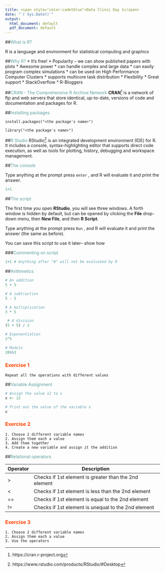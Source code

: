 ```yaml
---
title: <span style="color:cadetblue">Data Clinic Day 1</span>
date: "`r Sys.Date()`"
output:
  html_document: default
  pdf_document: default
---
```

##<span style="color:cadetblue">What is R?</span>

R is a language and environment for statistical computing and graphics

##<span style="color:cadetblue">Why R?</span>
*  It's free!
*  Popularity -- we can show published papers with plots
*  Awesome power
     * can handle complex and large data
     * can easily program complex simulations
     * can be used on High Performance Computer Clusters
     * supports multicore task distribution
*  Flexibility
*  Great support
    * StackOverflow
    * R-Bloggers
    
##<span style="color:cadetblue">CRAN - The Comprehensive R Archive Network</span> 
**CRAN**^[https://cran.r-project.org] is a network of ftp and web servers that store identical, up-to-date, versions of code and documentation and packages for R.

##<span style="color:cadetblue">Installing packages</span>

```
install.packages("<the package's name>")

library("<the package's name>")
```

##<span style="color:cadetblue">R Studio</span>
RStudio^[https://www.rstudio.com/products/RStudio/#Desktop] is an integrated development environment (IDE) for R. It includes a console, syntax-highlighting editor that supports direct code execution, as well as tools for plotting, history, debugging and workspace management. 

##<span style="color:cadetblue">The console</span>

Type anything at the prompt press ```enter```  , and R will evaluate it and print the answer.
```r
1+1
```


##<span style="color:cadetblue">The script</span>

The first time you open **RStudio**, you will see three windows. A forth window is hidden by default, but can be opened by clicking the **File** drop-down menu, then **New File**, and then **R Script**.

Type anything at the prompt press ```Run```  , and R will evaluate it and print the answer (the same as before).

You can save this script to use it later-- show how

###<span style="color:cadetblue">Commenting on script</span>

```r
1+1 # Anything after "#" will not be evaluated by R
```


##<span style="color:cadetblue">Arithmetics</span>
```r
# An addition
5 + 5 

# A subtraction
5 - 5 

# A multiplication
3 * 5

 # A division
(5 + 5) / 2 

# Exponentiation
2^5

# Modulo
26%%3

```

### <span style="color:orangered">Exercise 1</span>
```
Repeat all the operations with different values
```

##<span style="color:cadetblue">Variable Assignment</span>
```r
# Assign the value 12 to x
x <- 12

# Print out the value of the variable x
x
```

### <span style="color:orangered">Exercise 2</span>
```
1. Choose 2 different variable names 
2. Assign them each a value
3. Add them together
4. Create a new variable and assign it the addition

```
##<span style="color:cadetblue">Relational operators</span>

Operator    | Description
----------- | -------------
>           | Checks if 1st element is greater than the 2nd element 
<           | Checks if 1st element is less than the 2nd element
==          | Checks if 1st element is equal to the 2nd element
!=          | Checks if 1st element is unequal to the 2nd element

### <span style="color:orangered">Exercise 3</span>
```
1. Choose 2 different variable names 
2. Assign them each a value
3. Use the operators
```




